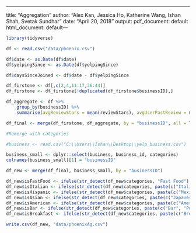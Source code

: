 ---
title: "Aggregation"
author: "Alex Kan, Jessica Ho, Katherine Wang, Ishan Shah, Svetak Sundhar"
date: "April 20, 2018"
output:
  pdf_document: default
  html_document: default---

```r
library(tidyverse)
```

```r
df <- read.csv("data/phoenix.csv")

df$date <- as.Date(df$date)
df$yelpingSince <- as.Date(df$yelpingSince)

df$daysSinceJoined <- df$date - df$yelpingSince
```

```r

df_firstone <- df[,c(2,4,11:17,36:44)]
df_firstone <- df_firstone[!duplicated(df_firstone$businessID),]

```

```r
df_aggregate <- df %>% 
    group_by(businessID) %>% 
    summarise(avgReviewStars = mean(reviewStars), avgUserPastReview = mean(averageReviewUser), avgDaysSinceJoined = mean(daysSinceJoined), sumUsefulRev = sum(usefulBusi), sumFunny = sum(funnyBusi), sumCool = sum(coolBusi), sumUserReviews = sum(reviewCountUser), sumUsefulUser = sum(usefulUser), sumFunnyUser = sum(funnyUser), sumCoolUser = sum(coolUser), sumFans = sum(fans), sumHotComp = sum(hotComp), sumMoreComp = sum(moreComp), sumProfileComp = sum(profileComp), sumCuteComp = sum(cuteComp), sumListComp = sum(listComp), sumNoteComp = sum(noteComp), sumPlainComp = sum(plainComp), sumCoolComp = sum(coolComp), sumFunnyComp = sum(funnyComp), sumWriterComp = sum(writerComp), sumPhotoComp = sum(photosComp) )

df_final <- merge(df_firstone, df_aggregate, by = "businessID", all = T)
```

```r
#Remerge with categories

#business <- read.csv("C:\\Users\\Ishan\\Desktop\\yelp_business.csv")

business_small <- dplyr::select(business, business_id, categories)
colnames(business_small)[1] = "businessID"

df_new <- merge(df_final, business_small, by = "businessID")

df_new$isFastFood <- ifelse(str_detect(df_new$categories, "Fast Food"), 1, 0)
df_new$isItalian <- ifelse(str_detect(df_new$categories, paste(c("Italian", "Pizza", "Pasta"),collapse = '|')),1,0)
df_new$isHispanic <- ifelse(str_detect(df_new$categories, paste(c("Mexican", "Spanish", "Tacos","Burritos", "Hispanic"),collapse = '|')),1,0)
df_new$isAsian <- ifelse(str_detect(df_new$categories, paste(c("Japanese", "Sushi", "Chinese","Filipino", "Korean","Asian Fusion", "Mediterranean", "Indian", "Vietnamese", "Thai"),collapse = '|')),1,0)
df_new$isAmerican <- ifelse(str_detect(df_new$categories, paste(c("American", "Barbeque", "Diners", "Barbecue", "Burgers"),collapse = '|')),1,0)
df_new$isBar <- ifelse(str_detect(df_new$categories, paste(c("Bar", "Pub"),collapse = '|')),1,0)
df_new$isBreakfast <- ifelse(str_detect(df_new$categories, paste(c("Breakfast", "Brunch", "Cafe", "Coffee", "Bakery"),collapse = '|')),1,0)

write.csv(df_new, "data/phoenixAg.csv")

```

